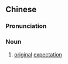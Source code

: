 ==Chinese==
{{zh-forms}}

===Pronunciation===
{{zh-pron
|m=shǐliào
|cat=n
}}

===Noun===
{{zh-noun}}

# [[original]] [[expectation]]
